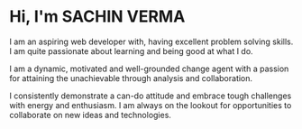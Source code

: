 # Hi, I'm SACHIN VERMA

I am an aspiring web developer with, having excellent problem solving skills. I am quite passionate about learning and being good at what I do.

I am a dynamic, motivated and well-grounded change agent with a passion for attaining the unachievable through analysis and collaboration.

I consistently demonstrate a can-do attitude and embrace tough challenges with energy and enthusiasm. I am always on the lookout for opportunities to collaborate on new ideas and technologies. 
